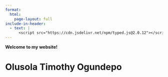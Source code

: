 ```yaml
---
format:
  html: 
    page-layout: full
include-in-header:
  - text: |
      <script src="https://cdn.jsdelivr.net/npm/typed.js@2.0.12"></script>
---
```


::::{#homepage}

:::{.specilize}
<span class="typed"></span>
:::

:::{.welcome}
**Welcome to my website!**
:::

# Olusola Timothy Ogundepo {.name}

::::

<script>
  document.addEventListener("DOMContentLoaded", function() {
    var options = {
      strings: ["A Data Scientist", "A Data Analyst", "A Power BI Expert", "A Python Instructor", "A Freelancer", "An IT Automation Expert"],
      typeSpeed: 70,
      backSpeed: 190,
      loop: true
    };

    var typed = new Typed(".typed", options);
  });
</script>